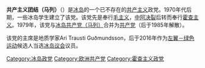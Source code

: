 '''共产主义团结（马列）'''（{{lang-is|Einingarsamtök kommúnista (marx-lenínistar)}}）是[[冰岛|冰岛]]的一个已不存在的[[共产主义|共产主义]]政党。1970年代后期，一些冰岛学生建立了该党。该党先是奉行[[毛主义|毛主义]]，[[中阿决裂|中阿决裂]]后转而奉行[[霍查主义|霍查主义]]。1979年，该党与[[冰岛共产党（马列）|冰岛共产党（马列）]]合并为[[共产党_(冰岛)|共产党]]（后于1985年解散）。

该党的主席是地质学家Ari Trausti Guðmundsson，后于2016年作为[[左翼－绿色运动|左翼－绿色运动]]候选人当选[[冰岛议会|冰岛议会]]议员。

[[Category:冰岛政党|Category:冰岛政党]]
[[Category:欧洲共产党|Category:欧洲共产党]]
[[Category:霍查主义政党|Category:霍查主义政党]]
